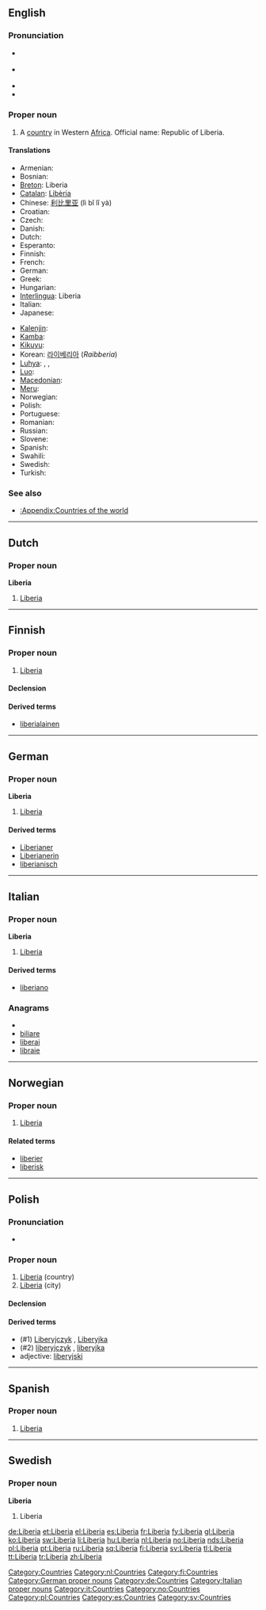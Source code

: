 {{also|liberia}}
==English==
{{wikipedia}}

===Pronunciation===
* {{a|RP}} {{IPA|/laɪˈbɪəriə/}}
* {{a|US}} {{IPA|/laɪˈbɪriə/}}
* {{audio|En-us-Liberia.ogg|Audio (US)}}
* {{rhymes|ɪəriə}}

===Proper noun===
{{en-proper noun}}

# A [[country]] in Western [[Africa]]. Official name: Republic of Liberia.

====Translations====
{{trans-top|country in Western Africa}}
* Armenian: {{t-|hy|Լիբերիա|tr=Liberia}}
* Bosnian: {{t-|bs|Liberija|f}}
* [[Breton]]: Liberia
* [[Catalan]]: [[Libèria]]
* Chinese: [[利比里亚]] (lì bǐ lǐ yà)
* Croatian: {{t+|hr|Liberija|f}}
* Czech: {{t-|cs|Libérie|f}}
* Danish: {{t-|da|Liberia}}
* Dutch: {{t+|nl|Liberia|n}}
* Esperanto: {{t-|eo|Liberio|xs=Esperanto}}
* Finnish: {{t+|fi|Liberia}}
* French: {{t+|fr|Liberia|m}}
* German: {{t+|de|Liberia}}
* Greek: {{t-|el|Λιβερία|f|tr=Livería}}
* Hungarian: {{t+|hu|Libéria}}
* [[Interlingua]]: Liberia
* Italian: {{t-|it|Liberia|f}}
* Japanese: {{t-|ja|リベリア|tr=Riberia}}
{{trans-mid}}
* [[Kalenjin]]: {{tø|kln|Liberia}}
* [[Kamba]]: {{tø|kam|Liberia}}
* [[Kikuyu]]: {{tø|ki|Liberia}}
* Korean: [[라이베리아]] (''Raibberia'')
* [[Luhya]]: {{tø|luy|Liberia}},  {{tø|luy|Liberia}},  {{tø|luy|Liberia}}
* [[Luo]]: {{tø|luo|Liberia}}
* [[Macedonian]]: {{t|mk|Либерија|f|tr=Libérija}}
* [[Meru]]: {{tø|mer|Liberia}}
* Norwegian: {{t+|no|Liberia}}
* Polish: {{t+|pl|Liberia}}
* Portuguese: {{t+|pt|Libéria}}
* Romanian: {{t-|ro|Liberia|f}}
* Russian: {{t+|ru|Либерия}}
* Slovene: {{t+|sl|Liberija|f}}
* Spanish: {{t+|es|Liberia}}
* Swahili: {{t+|sw|Liberia|xs=Swahili}}
* Swedish: {{t+|sv|Liberia}}
* Turkish: {{t+|tr|Liberya}}
{{trans-bottom}}

===See also===
* [[:Appendix:Countries of the world]]

[[Category:Countries]]

----

==Dutch==

===Proper noun===
'''Liberia''' {{n}}

# [[Liberia#English|Liberia]]

[[Category:nl:Countries]]

----

==Finnish==
{{wikipedia|lang=fi}}

===Proper noun===
{{infl|fi|proper noun}}

# [[#English|Liberia]]

====Declension====
{{fi-decl-kulkija|Liberi|np=1}}

====Derived terms====
* [[liberialainen]]

[[Category:fi:Countries]]

----

==German==
{{wikipedia|lang=de}}

===Proper noun===
'''Liberia''' {{n}}

# [[#English|Liberia]]

====Derived terms====
* [[Liberianer]]
* [[Liberianerin]]
* [[liberianisch]]

[[Category:German proper nouns]]
[[Category:de:Countries]]

----

==Italian==
{{wikipedia|lang=it}}

===Proper noun===
'''Liberia''' {{f}}

# [[#English|Liberia]]

====Derived terms====
* [[liberiano]]

===Anagrams===
* {{alphagram|abeiilr}}
* [[biliare#Italian|biliare]]
* [[liberai#Italian|liberai]]
* [[libraie#Italian|libraie]]

[[Category:Italian proper nouns]]
[[Category:it:Countries]]

----

==Norwegian==

===Proper noun===
{{infl|no|proper noun}}

# [[Liberia#English|Liberia]]

====Related terms====
* [[liberier]]
* [[liberisk]]

[[Category:no:Countries]]

----

==Polish==

===Pronunciation===
* {{IPA|/liˈbɛrja/|lang=pl}}

===Proper noun===
{{infl|pl|proper noun|g=f}}

# [[#English|Liberia]] (country)
# [[#English|Liberia]] (city)

====Declension====
{{pl-decl-noun-sing
|Liberia
|Liberii
|Liberii
|Liberię
|Liberią
|Liberii
|Liberio
}}

====Derived terms====
* (#1) [[Liberyjczyk]] {{m}}, [[Liberyjka]] {{f}}
* (#2) [[liberyjczyk]] {{m}}, [[liberyjka]] {{f}}
* adjective: [[liberyjski]]

[[Category:pl:Countries]]

----

==Spanish==
{{wikipedia|lang=es}}

===Proper noun===
{{es-proper noun|f}}

# [[Liberia]]

[[Category:es:Countries]]

----

==Swedish==

===Proper noun===
'''Liberia'''

# Liberia

[[Category:sv:Countries]]

[[de:Liberia]]
[[et:Liberia]]
[[el:Liberia]]
[[es:Liberia]]
[[fr:Liberia]]
[[fy:Liberia]]
[[gl:Liberia]]
[[ko:Liberia]]
[[sw:Liberia]]
[[li:Liberia]]
[[hu:Liberia]]
[[nl:Liberia]]
[[no:Liberia]]
[[nds:Liberia]]
[[pl:Liberia]]
[[pt:Liberia]]
[[ru:Liberia]]
[[sq:Liberia]]
[[fi:Liberia]]
[[sv:Liberia]]
[[tl:Liberia]]
[[tt:Liberia]]
[[tr:Liberia]]
[[zh:Liberia]]